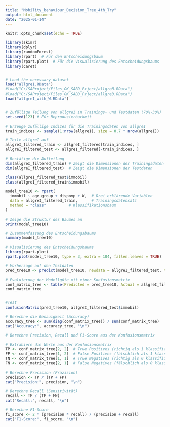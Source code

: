 ```yaml
---
title: "Mobility_behaviour_Decision_Tree_4th_Try"
output: html_document
date: "2025-01-14"
---
```


```r
knitr::opts_chunk$set(echo = TRUE)
```

```r

library(skimr)
library(dplyr)
library(randomForest)
library(rpart)  # Für den Entscheidungsbaum
library(rpart.plot)  # Für die Visualisierung des Entscheidungsbaums
library(caret)


# Load the necessary dataset
load("allgreI.RData") 
#load("C:/SAProject/Files_OK_SABD_Prject/allgreM.RData")
#load("C:/SAProject/Files_OK_SABD_Prject/allgreD.RData")
load("allgreI_with_W.RData")


# Zufällige Teilung von allgreI in Trainings- und Testdaten (70%-30%)
set.seed(123) # Für Reproduzierbarkeit

# Erzeuge zufällige Indizes für die Trainingsdaten von allgreI
train_indices <- sample(1:nrow(allgreI), size = 0.7 * nrow(allgreI))

# Teile allgreI auf
allgreI_filtered_train <- allgreI_filtered[train_indices, ]
allgreI_filtered_test <- allgreI_filtered[-train_indices, ]

# Bestätige die Aufteilung
dim(allgreI_filtered_train) # Zeigt die Dimensionen der Trainingsdaten
dim(allgreI_filtered_test)  # Zeigt die Dimensionen der Testdaten

class(allgreI_filtered_test$immobil)
class(allgreI_filtered_train$immobil)
```

```r
model_tree10 <- rpart(
  immobil ~ age_group + dispovp + W,  # Drei erklärende Variablen
  data = allgreI_filtered_train,      # Trainingsdatensatz
  method = "class"          # Klassifikationsbaum
)

# Zeige die Struktur des Baumes an
print(model_tree10)

# Zusammenfassung des Entscheidungsbaums
summary(model_tree10)

# Visualisierung des Entscheidungsbaums
library(rpart.plot)
rpart.plot(model_tree10, type = 3, extra = 104, fallen.leaves = TRUE)

# Vorhersage auf den Testdaten
pred_tree10 <- predict(model_tree10, newdata = allgreI_filtered_test, type = "class")

# Evaluierung der Modellgüte mit einer Konfusionsmatrix
conf_matrix_tree <- table(Predicted = pred_tree10, Actual = allgreI_filtered_test$immobil)
conf_matrix_tree


#Test
confusionMatrix(pred_tree10, allgreI_filtered_test$immobil)

# Berechne die Genauigkeit (Accuracy)
accuracy_tree <- sum(diag(conf_matrix_tree)) / sum(conf_matrix_tree)
cat("Accuracy:", accuracy_tree, "\n")

# Berechne Precision, Recall und F1-Score aus der Konfusionsmatrix

# Extrahiere die Werte aus der Konfusionsmatrix
TP <- conf_matrix_tree[2, 2]  # True Positives (richtig als 1 klassifizierte 1)
FP <- conf_matrix_tree[1, 2]  # False Positives (fälschlich als 1 klassifizierte 0)
TN <- conf_matrix_tree[1, 1]  # True Negatives (richtig als 0 klassifizierte 0)
FN <- conf_matrix_tree[2, 1]  # False Negatives (fälschlich als 0 klassifizierte 1)

# Berechne Precision (Präzision)
precision <- TP / (TP + FP)
cat("Precision:", precision, "\n")

# Berechne Recall (Sensitivität)
recall <- TP / (TP + FN)
cat("Recall:", recall, "\n")

# Berechne F1-Score
f1_score <- 2 * (precision * recall) / (precision + recall)
cat("F1-Score:", f1_score, "\n")
```